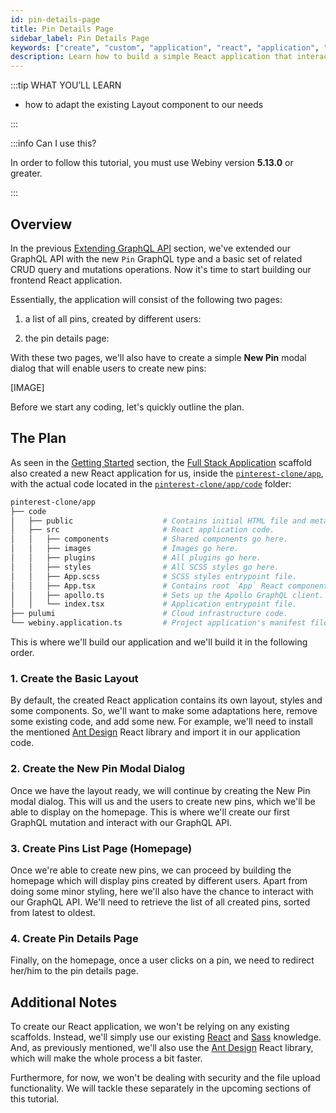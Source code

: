 ```yaml
---
id: pin-details-page
title: Pin Details Page
sidebar_label: Pin Details Page
keywords: ["create", "custom", "application", "react", "application", "basic", "application", "layout"]
description: Learn how to build a simple React application that interacts with a GraphQL API.
---
```



:::tip WHAT YOU’LL LEARN

- how to adapt the existing Layout component to our needs

:::

:::info Can I use this?

In order to follow this tutorial, you must use Webiny version **5.13.0** or greater.

:::

## Overview

In the previous [Extending GraphQL API](/docs/tutorials/create-custom-application/extending-graphql-api) section, we've extended our GraphQL API with the new `Pin` GraphQL type and a basic set of related CRUD query and mutations operations. Now it's time to start building our frontend React application.

Essentially, the application will consist of the following two pages:

1. a list of all pins, created by different users:

<CenteredImage src={viewPins} alt="The Pinterest Clone Application" />


2. the pin details page:

<CenteredImage shadow={viewPins} alt="Viewing a Pin" src={viewPin} />

With these two pages, we'll also have to create a simple **New Pin** modal dialog that will enable users to create new pins:

[IMAGE]

Before we start any coding, let's quickly outline the plan.

## The Plan

As seen in the [Getting Started](/docs/tutorials/create-custom-application/getting-started) section, the [Full Stack Application](/docs/how-to-guides/scaffolding/full-stack-application) scaffold also created a new React application for us, inside the [`pinterest-clone/app`](https://github.com/webiny/webiny-examples/tree/master/create-custom-application/02-getting-started/pinterest-clone/app), with the actual code located in the [`pinterest-clone/app/code`](https://github.com/webiny/webiny-examples/tree/master/create-custom-application/02-getting-started/pinterest-clone/app/code) folder:

```bash title="React Application Files and Folders (Some Files Removed for Brevity)"
pinterest-clone/app
├── code
│   ├── public                    # Contains initial HTML file and meta files.
│   ├── src                       # React application code.
│   │   ├── components            # Shared components go here.
│   │   ├── images                # Images go here.
│   │   ├── plugins               # All plugins go here.
│   │   ├── styles                # All SCSS styles go here.
│   │   ├── App.scss              # SCSS styles entrypoint file.
│   │   ├── App.tsx               # Contains root `App` React component.
│   │   ├── apollo.ts             # Sets up the Apollo GraphQL client.
│   │   └── index.tsx             # Application entrypoint file.
├── pulumi                        # Cloud infrastructure code.
└── webiny.application.ts         # Project application's manifest file.
```

This is where we'll build our application and we'll build it in the following order.

### 1. Create the Basic Layout

By default, the created React application contains its own layout, styles and some components. So, we'll want to make some adaptations here, remove some existing code, and add some new. For example, we'll need to install the mentioned [Ant Design](https://ant.design/docs/react/introduce) React library and import it in our application code.

### 2. Create the New Pin Modal Dialog

Once we have the layout ready, we will continue by creating the New Pin modal dialog. This will us and the users to create new pins, which we'll be able to display on the homepage. This is where we'll create our first GraphQL mutation and interact with our GraphQL API.

### 3. Create Pins List Page (Homepage)

Once we're able to create new pins, we can proceed by building the homepage which will display pins created by different users. Apart from doing some minor styling, here we'll also have the chance to interact with our GraphQL API. We'll need to  retrieve the list of all created pins, sorted from latest to oldest.

### 4. Create Pin Details Page

Finally, on the homepage, once a user clicks on a pin, we need to redirect her/him to the pin details page.

## Additional Notes

To create our React application, we won't be relying on any existing scaffolds. Instead, we'll simply use our existing [React](https://reactjs.org/) and [Sass](https://sass-lang.com/) knowledge. And, as previously mentioned, we'll also use the [Ant Design](https://ant.design/docs/react/introduce) React library, which will make the whole process a bit faster.

Furthermore, for now, we won't be dealing with security and the file upload functionality. We will tackle these separately in the upcoming sections of this tutorial.

